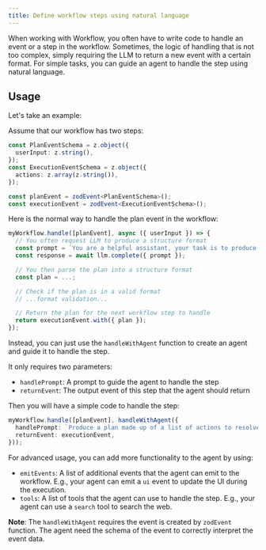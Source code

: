 ```yaml
---
title: Define workflow steps using natural language
---
```


When working with Workflow, you often have to write code to handle an event or a step in the workflow. 
Sometimes, the logic of handling that is not too complex, simply requiring the LLM to return a new event with a certain format.
For simple tasks, you can guide an agent to handle the step using natural language.

## Usage

Let's take an example:

Assume that our workflow has two steps:
```typescript
const PlanEventSchema = z.object({
  userInput: z.string(),
});
const ExecutionEventSchema = z.object({
  actions: z.array(z.string()),
});

const planEvent = zodEvent<PlanEventSchema>();
const executionEvent = zodEvent<ExecutionEventSchema>();
```

Here is the normal way to handle the plan event in the workflow:
  ```typescript
  myWorkflow.handle([planEvent], async ({ userInput }) => {
    // You often request LLM to produce a structure format
    const prompt = `You are a helpful assistant, your task is to produce a plan to resolve the user input: ${userInput}`;
    const response = await llm.complete({ prompt });

    // You then parse the plan into a structure format
    const plan = ...;

    // Check if the plan is in a valid format
    // ...format validation...

    // Return the plan for the next workflow step to handle
    return executionEvent.with({ plan });
  });
  ```

Instead, you can just use the `handleWithAgent` function to create an agent and guide it to handle the step.

It only requires two parameters:
- `handlePrompt`: A prompt to guide the agent to handle the step
- `returnEvent`: The output event of this step that the agent should return

Then you will have a simple code to handle the step:
```typescript
myWorkflow.handle([planEvent], handleWithAgent({
  handlePrompt: `Produce a plan made up of a list of actions to resolve the user input.`,
  returnEvent: executionEvent,
}));
```

For advanced usage, you can add more functionality to the agent by using:
- `emitEvents`: A list of additional events that the agent can emit to the workflow. E.g., your agent can emit a `ui` event to update the UI during the execution.
- `tools`: A list of tools that the agent can use to handle the step. E.g., your agent can use a `search` tool to search the web.

**Note**: The `handleWithAgent` requires the event is created by `zodEvent` function. The agent need the schema of the event to correctly interpret the event data.